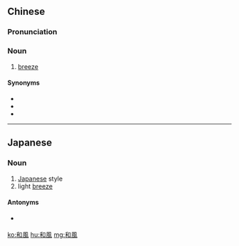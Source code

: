 {{also|和风}}
==Chinese==
{{zh-forms|s=和风}}

===Pronunciation===
{{zh-pron
|m=héfēng
|c=wo4 fung1
|h=pfs=fò-fûng
|mn=hô-hong
|cat=n
}}

===Noun===
{{zh-noun}}

# [[breeze]]

====Synonyms====
* {{zh-l|清風}}
* {{zh-l|輕風}}
* {{zh-l|微風}}

----

==Japanese==
{{ja-kanjitab|わ|ふう|yomi=o}}

===Noun===
{{ja-noun|わふう}}

# [[Japanese]] style
# light [[breeze]]

====Antonyms====
* {{sense|Japanese style}} {{ja-r|洋風|ようふう}}

[[ko:和風]]
[[hu:和風]]
[[mg:和風]]